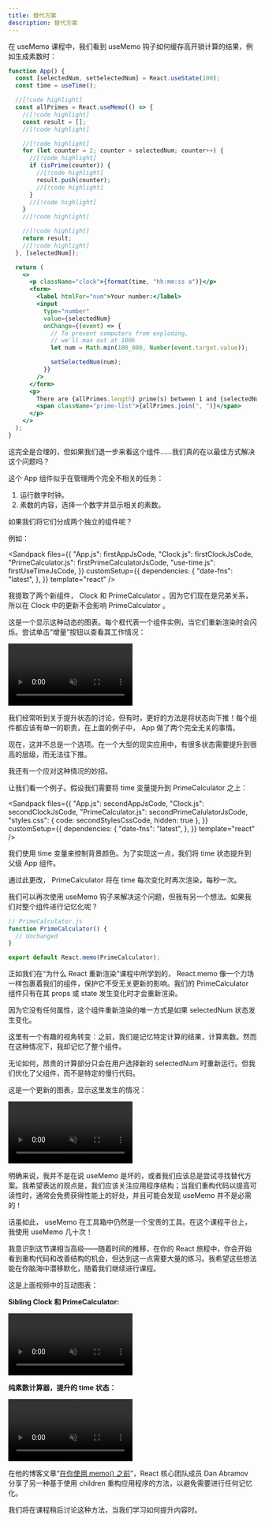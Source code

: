 ```yaml
---
title: 替代方案
description: 替代方案
---
```



<Accordions>

<Accordion title='视频摘要' >

在 useMemo 课程中，我们看到 useMemo 钩子如何缓存高开销计算的结果，例如生成素数时：

```jsx
function App() {
  const [selectedNum, setSelectedNum] = React.useState(100);
  const time = useTime();

  //[!code highlight]
  const allPrimes = React.useMemo(() => {
    //[!code highlight]
    const result = [];
    //[!code highlight]

    //[!code highlight]
    for (let counter = 2; counter < selectedNum; counter++) {
      //[!code highlight]
      if (isPrime(counter)) {
        //[!code highlight]
        result.push(counter);
        //[!code highlight]
      }
      //[!code highlight]
    }
    //[!code highlight]

    //[!code highlight]
    return result;
    //[!code highlight]
  }, [selectedNum]);

  return (
    <>
      <p className="clock">{format(time, "hh:mm:ss a")}</p>
      <form>
        <label htmlFor="num">Your number:</label>
        <input
          type="number"
          value={selectedNum}
          onChange={(event) => {
            // To prevent computers from exploding,
            // we'll max out at 100k
            let num = Math.min(100_000, Number(event.target.value));

            setSelectedNum(num);
          }}
        />
      </form>
      <p>
        There are {allPrimes.length} prime(s) between 1 and {selectedNum}:{" "}
        <span className="prime-list">{allPrimes.join(", ")}</span>
      </p>
    </>
  );
}
```

这完全是合理的，但如果我们退一步来看这个组件……我们真的在以最佳方式解决这个问题吗？

这个 App 组件似乎在管理两个完全不相关的任务：

1. 运行数字时钟。
2. 素数的内容，选择一个数字并显示相关的素数。

如果我们将它们分成两个独立的组件呢？

例如：

<Sandpack
  files={{
    "App.js": firstAppJsCode,
    "Clock.js": firstClockJsCode,
    "PrimeCalculator.js": firstPrimeCalculatorJsCode,
    "use-time.js": firstUseTimeJsCode,
  }}
  customSetup={{
    dependencies: {
      "date-fns": "latest",
    },
  }}
  template="react"
/>

我提取了两个新组件， Clock 和 PrimeCalculator 。因为它们现在是兄弟关系，所以在 Clock 中的更新不会影响 PrimeCalculator 。

这是一个显示这种动态的图表。每个框代表一个组件实例，当它们重新渲染时会闪烁。尝试单击“增量”按钮以查看其工作情况：

<video controls loop muted playsInline width="50%">
  <source
    src="/react/module3/render-with-split-component.mp4"
    type="video/mp4"
  />
</video>

我们经常听到关于提升状态的讨论，但有时，更好的方法是将状态向下推！每个组件都应该有单一的职责，在上面的例子中， App 做了两个完全无关的事情。

现在，这并不总是一个选项。在一个大型的现实应用中，有很多状态需要提升到很高的层级，而无法往下推。

我还有一个应对这种情况的妙招。

让我们看一个例子。假设我们需要将 time 变量提升到 PrimeCalculator 之上：

<Sandpack
  files={{
    "App.js": secondAppJsCode,
    "Clock.js": secondClockJsCode,
    "PrimeCalculator.js": secondPrimeCalulatorJsCode,
    "styles.css": { code: secondStylesCssCode, hidden: true },
  }}
  customSetup={{
    dependencies: {
      "date-fns": "latest",
    },
  }}
  template="react"
/>

我们使用 time 变量来控制背景颜色。为了实现这一点，我们将 time 状态提升到父级 App 组件。

通过此更改， PrimeCalculator 将在 time 每次变化时再次渲染，每秒一次。

我们可以再次使用 useMemo 钩子来解决这个问题，但我有另一个想法。如果我们对整个组件进行记忆化呢？

```jsx
// PrimeCalculator.js
function PrimeCalculator() {
  // Unchanged
}

export default React.memo(PrimeCalculator);
```

正如我们在“为什么 React 重新渲染”课程中所学到的， React.memo 像一个力场一样包裹着我们的组件，保护它不受无关更新的影响。我们的 PrimeCalculator 组件只有在其 props 或 state 发生变化时才会重新渲染。

因为它没有任何属性，这个组件重新渲染的唯一方式是如果 selectedNum 状态发生变化。

这里有一个有趣的视角转变：之前，我们是记忆特定计算的结果，计算素数。然而在这种情况下，我却记忆了整个组件。

无论如何，昂贵的计算部分只会在用户选择新的 selectedNum 时重新运行。但我们优化了父组件，而不是特定的慢行代码。

这是一个更新的图表，显示这里发生的情况：

<video controls loop muted playsInline width="50%">
  <source src="/react/module3/render-wrap-app-graph.mp4" type="video/mp4" />
</video>

明确来说，我并不是在说 useMemo 是坏的，或者我们应该总是尝试寻找替代方案。我希望表达的观点是，我们应该关注应用程序结构；当我们重构代码以提高可读性时，通常会免费获得性能上的好处，并且可能会发现 useMemo 并不是必需的！

话虽如此， useMemo 在工具箱中仍然是一个宝贵的工具。在这个课程平台上，我使用 useMemo 几十次！

我意识到这节课相当高级——随着时间的推移，在你的 React 旅程中，你会开始看到重构代码和改善结构的机会，但达到这一点需要大量的练习。我希望这些想法能在你脑海中潜移默化，随着我们继续进行课程。

</Accordion>

</Accordions>

这是上面视频中的互动图表：

**Sibling Clock 和 PrimeCalculator:**

<video controls loop muted playsInline width="50%">
  <source
    src="/react/module3/render-with-split-component.mp4"
    type="video/mp4"
  />
</video>

**纯素数计算器，提升的 time 状态：**

<video controls loop muted playsInline width="50%">
  <source src="/react/module3/render-wrap-app-graph.mp4" type="video/mp4" />
</video>

<Callout type='info' title='更多选择'>

在他的博客文章“[在你使用 memo() 之前](https://overreacted.io/before-you-memo/)”，React 核心团队成员 Dan Abramov 分享了另一种基于使用 children 重构应用程序的方法，以避免需要进行任何记忆化。

我们将在课程稍后讨论这种方法，当我们学习如何提升内容时。

</Callout>
